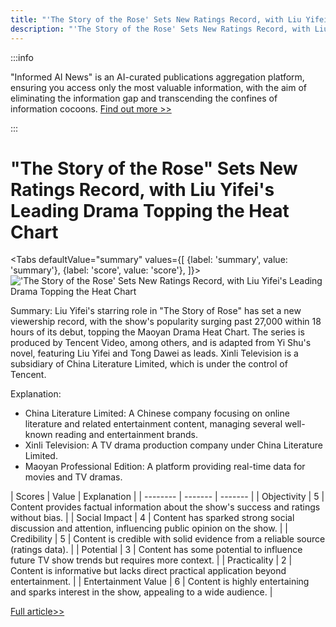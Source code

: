 ```yaml
---
title: "'The Story of the Rose' Sets New Ratings Record, with Liu Yifei's Leading Drama Topping the Heat Chart"
description: "'The Story of the Rose' Sets New Ratings Record, with Liu Yifei's Leading Drama Topping the Heat Chart"
---
```



:::info

"Informed AI News" is an AI-curated publications aggregation platform, ensuring you access only the most valuable information, with the aim of eliminating the information gap and transcending the confines of information cocoons.  [Find out more >>](/docs/guides)

:::

# "The Story of the Rose" Sets New Ratings Record, with Liu Yifei's Leading Drama Topping the Heat Chart


<Tabs
	defaultValue="summary"
	values={[
	{label: 'summary', value: 'summary'},
	{label: 'score', value: 'score'},
]}>
<TabItem value="summary">
<img
  src="https://image.informedainews.com/2024/06/Ent-3vh-1717983520-0.jpg"
  alt="'The Story of the Rose' Sets New Ratings Record, with Liu Yifei's Leading Drama Topping the Heat Chart"
/>



Summary:
Liu Yifei's starring role in "The Story of Rose" has set a new viewership record, with the show's popularity surging past 27,000 within 18 hours of its debut, topping the Maoyan Drama Heat Chart. The series is produced by Tencent Video, among others, and is adapted from Yi Shu's novel, featuring Liu Yifei and Tong Dawei as leads. Xinli Television is a subsidiary of China Literature Limited, which is under the control of Tencent.

Explanation:
- China Literature Limited: A Chinese company focusing on online literature and related entertainment content, managing several well-known reading and entertainment brands.
- Xinli Television: A TV drama production company under China Literature Limited.
- Maoyan Professional Edition: A platform providing real-time data for movies and TV dramas.
</TabItem>
<TabItem value="score">
	| Scores     | Value   | Explanation |
	| -------- | ------- | ------- |
	| Objectivity  | 5    | Content provides factual information about the show's success and ratings without bias.    |
	| Social Impact | 4     | Content has sparked strong social discussion and attention, influencing public opinion on the show.    |
	| Credibility    | 5    | Content is credible with solid evidence from a reliable source (ratings data).    |
	| Potential    | 3    | Content has some potential to influence future TV show trends but requires more context.    |
	| Practicality    | 2    | Content is informative but lacks direct practical application beyond entertainment.    |
	| Entertainment Value    | 6    | Content is highly entertaining and sparks interest in the show, appealing to a wide audience.    |
</TabItem>
</Tabs>

[Full article>>](https://www.cnbeta.com.tw/articles/movie/1434133.htm)
